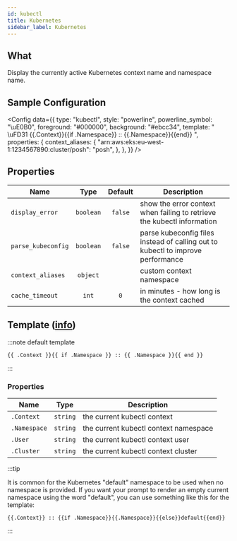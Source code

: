 ```yaml
---
id: kubectl
title: Kubernetes
sidebar_label: Kubernetes
---
```


## What

Display the currently active Kubernetes context name and namespace name.

## Sample Configuration


<Config
  data={{
    type: "kubectl",
    style: "powerline",
    powerline_symbol: "\uE0B0",
    foreground: "#000000",
    background: "#ebcc34",
    template: " \uFD31 {{.Context}}{{if .Namespace}} :: {{.Namespace}}{{end}} ",
    properties: {
      context_aliases: {
        "arn:aws:eks:eu-west-1:1234567890:cluster/posh": "posh",
      },
    },
  }}
/>

## Properties

| Name               | Type      | Default | Description                                                                     |
| ------------------ | :-------: | :-----: | ------------------------------------------------------------------------------- |
| `display_error`    | `boolean` | `false` | show the error context when failing to retrieve the kubectl information         |
| `parse_kubeconfig` | `boolean` | `false` | parse kubeconfig files instead of calling out to kubectl to improve performance |
| `context_aliases`  | `object`  |         | custom context namespace                                                        |
| `cache_timeout`    | `int`     |   `0`   | in minutes - how long is the context cached                                     |

## Template ([info][templates])

:::note default template

```template
{{ .Context }}{{ if .Namespace }} :: {{ .Namespace }}{{ end }}
```

:::

### Properties

| Name         | Type     | Description                           |
| ------------ | -------- | ------------------------------------- |
| `.Context`   | `string` | the current kubectl context           |
| `.Namespace` | `string` | the current kubectl context namespace |
| `.User`      | `string` | the current kubectl context user      |
| `.Cluster`   | `string` | the current kubectl context cluster   |

:::tip

It is common for the Kubernetes "default" namespace to be used when no namespace is provided. If you want your prompt to
render an empty current namespace using the word "default", you can use something like this for the template:

```
{{.Context}} :: {{if .Namespace}}{{.Namespace}}{{else}}default{{end}}
```
:::

[templates]: /docs/configuration/templates
